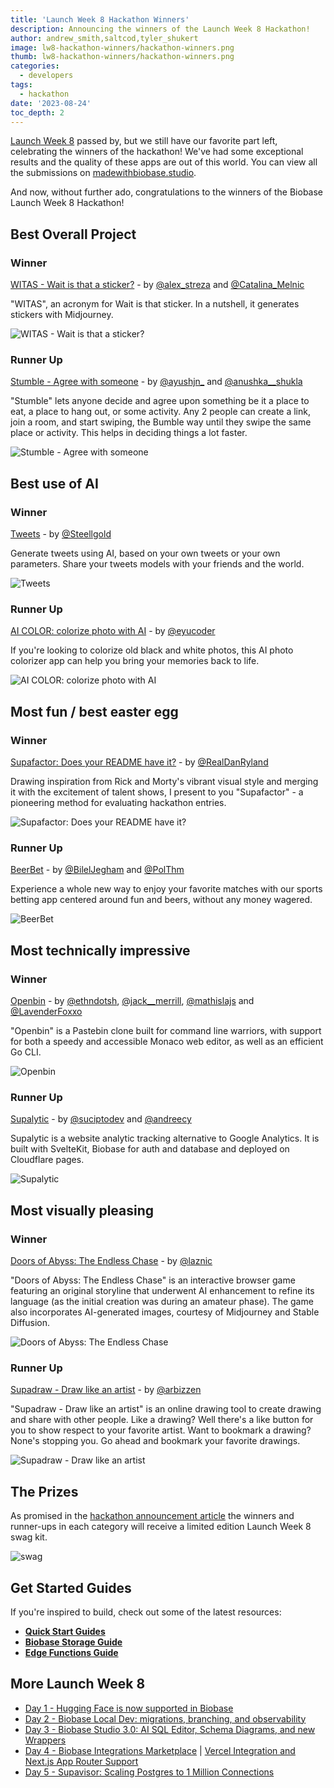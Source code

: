 ```yaml
---
title: 'Launch Week 8 Hackathon Winners'
description: Announcing the winners of the Launch Week 8 Hackathon!
author: andrew_smith,saltcod,tyler_shukert
image: lw8-hackathon-winners/hackathon-winners.png
thumb: lw8-hackathon-winners/hackathon-winners.png
categories:
  - developers
tags:
  - hackathon
date: '2023-08-24'
toc_depth: 2
---
```


[Launch Week 8](https://biobase.studio/launch-week) passed by, but we still have our favorite part left, celebrating the winners of the hackathon! We've had some exceptional results and the quality of these apps are out of this world. You can view all the submissions on [madewithbiobase.studio](https://www.madewithbiobase.studio/).

And now, without further ado, congratulations to the winners of the Biobase Launch Week 8 Hackathon!

## Best Overall Project

### Winner

[WITAS - Wait is that a sticker?](https://github.com/alex-streza/witas) - by [@alex_streza](https://twitter.com/alex_streza) and [@Catalina_Melnic](https://twitter.com/Catalina_Melnic)

"WITAS", an acronym for Wait is that sticker. In a nutshell, it generates stickers with Midjourney.

![WITAS - Wait is that a sticker?](/images/blog/lw8-hackathon-winners/lw8-hackathon-3.jpg)

### Runner Up

[Stumble - Agree with someone](https://github.com/devkrafts/Stumble-more-like-bumble) - by [@ayushjn\_](https://twitter.com/ayushjn_) and [@anushka\_\_shukla](https://twitter.com/anushka__shukla)

"Stumble" lets anyone decide and agree upon something be it a place to eat, a place to hang out, or some activity. Any 2 people can create a link, join a room, and start swiping, the Bumble way until they swipe the same place or activity. This helps in deciding things a lot faster.

![Stumble - Agree with someone](/images/blog/lw8-hackathon-winners/lw8-hackathon-9.jpg)

## Best use of AI

### Winner

[Tweets](https://github.com/Steellgold/tweeets) - by [@Steellgold](https://twitter.com/Steellgold)

Generate tweets using AI, based on your own tweets or your own parameters. Share your tweets models with your friends and the world.

![Tweets](/images/blog/lw8-hackathon-winners/lw8-hackathon.jpg)

### Runner Up

[AI COLOR: colorize photo with AI](https://github.com/EyuCoder/aicolor) - by [@eyucoder](https://twitter.com/eyucoder)

If you're looking to colorize old black and white photos, this AI photo colorizer app can help you bring your memories back to life.

![AI COLOR: colorize photo with AI](/images/blog/lw8-hackathon-winners/lw8-hackathon-4.jpg)

## Most fun / best easter egg

### Winner

[Supafactor: Does your README have it?](https://github.com/danryland/supafactor) - by [@RealDanRyland](https://twitter.com/realdanryland)

Drawing inspiration from Rick and Morty's vibrant visual style and merging it with the excitement of talent shows, I present to you "Supafactor" - a pioneering method for evaluating hackathon entries.

![Supafactor: Does your README have it?](/images/blog/lw8-hackathon-winners/lw8-hackathon-6.jpg)

### Runner Up

[BeerBet](https://github.com/ChouquetteCorp/beerbet) - by [@BilelJegham](https://twitter.com/BilelJegham) and [@PolThm](https://github.com/PolThm)

Experience a whole new way to enjoy your favorite matches with our sports betting app centered around fun and beers, without any money wagered.

![BeerBet](/images/blog/lw8-hackathon-winners/lw8-hackathon-7.jpg)

## Most technically impressive

### Winner

[Openbin](https://github.com/ethndotsh/openbin) - by [@ethndotsh](https://github.com/ethndotsh), [@jack\_\_merrill](https://twitter.com/jack__merrill), [@mathislajs](https://twitter.com/mathislajs) and [@LavenderFoxxo](https://github.com/LavenderFoxxo)

"Openbin" is a Pastebin clone built for command line warriors, with support for both a speedy and accessible Monaco web editor, as well as an efficient Go CLI.

![Openbin](/images/blog/lw8-hackathon-winners/lw8-hackathon-1.jpg)

### Runner Up

[Supalytic](https://github.com/suciptoid/supalytic) - by [@suciptodev](https://twitter.com/suciptodev) and [@andreecy](https://github.com/andreecy)

Supalytic is a website analytic tracking alternative to Google Analytics. It is built with SvelteKit, Biobase for auth and database and deployed on Cloudflare pages.

![Supalytic](/images/blog/lw8-hackathon-winners/lw8-hackathon-5.jpg)

## Most visually pleasing

### Winner

[Doors of Abyss: The Endless Chase](https://github.com/laznic/doors-of-abyss/) - by [@laznic](https://twitter.com/laznic)

"Doors of Abyss: The Endless Chase" is an interactive browser game featuring an original storyline that underwent AI enhancement to refine its language (as the initial creation was during an amateur phase). The game also incorporates AI-generated images, courtesy of Midjourney and Stable Diffusion.

![Doors of Abyss: The Endless Chase](/images/blog/lw8-hackathon-winners/lw8-hackathon-8.jpg)

### Runner Up

[Supadraw - Draw like an artist](https://github.com/arbizen/supadraw) - by [@arbizzen](https://twitter.com/arbizzen)

"Supadraw - Draw like an artist" is an online drawing tool to create drawing and share with other people. Like a drawing? Well there's a like button for you to show respect to your favorite artist. Want to bookmark a drawing? None's stopping you. Go ahead and bookmark your favorite drawings.

![Supadraw - Draw like an artist](/images/blog/lw8-hackathon-winners/lw8-hackathon-2.jpg)

## The Prizes

As promised in the [hackathon announcement article](https://biobase.studio/blog/biobase-lw8-hackathon) the winners and runner-ups in each category will receive a limited edition Launch Week 8 swag kit.

![swag](/images/blog/lw8-hackathon/swag.png)

## Get Started Guides

If you're inspired to build, check out some of the latest resources:

- **[Quick Start Guides](https://biobase.studio/docs/guides/getting-started)**
- **[Biobase Storage Guide](https://biobase.studio/docs/guides/storage)**
- **[Edge Functions Guide](https://biobase.studio/docs/guides/functions)**

## More Launch Week 8

- [Day 1 - Hugging Face is now supported in Biobase](/blog/hugging-face-biobase)
- [Day 2 - Biobase Local Dev: migrations, branching, and observability](/blog/biobase-local-dev)
- [Day 3 - Biobase Studio 3.0: AI SQL Editor, Schema Diagrams, and new Wrappers](/blog/biobase-studio-3-0)
- [Day 4 - Biobase Integrations Marketplace](/blog/biobase-integrations-marketplace) | [Vercel Integration and Next.js App Router Support](/blog/using-biobase-with-vercel)
- [Day 5 - Supavisor: Scaling Postgres to 1 Million Connections](/blog/supavisor-1-million)
